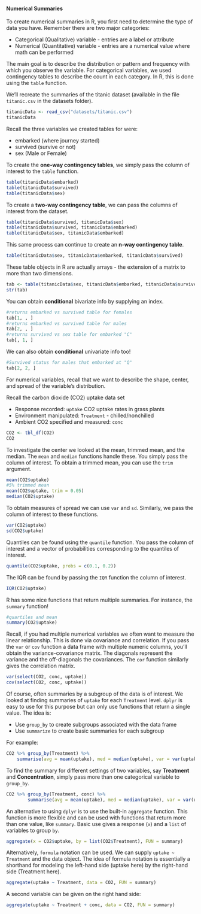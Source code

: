 #### Numerical Summaries  

To create numerical summaries in R, you first need to determine the type of data you have.  Remember there are two major categories:

+ Categorical (Qualitative) variable - entries are a label or attribute   
+ Numerical (Quantitative) variable - entries are a numerical value where math can be performed

The main goal is to describe the distribution or pattern and frequency with which you observe the variable.  For categorical variables, we used contingency tables to describe the count in each category.  In R, this is done using the `table` function.  

We'll recreate the summaries of the titanic dataset (available in the file `titanic.csv` in the datasets folder).  

```r
titanicData <- read_csv("datasets/titanic.csv")
titanicData
```

Recall the three variables we created tables for were:

+ embarked (where journey started)  
+ survived (survive or not)    
+ sex (Male or Female)  

To create the **one-way contingency tables**, we simply pass the column of interest to the `table` function.  

```r
table(titanicData$embarked)
table(titanicData$survived)
table(titanicData$sex)
```

To create a **two-way contingency table**, we can pass the columns of interest from the dataset.  

```r
table(titanicData$survived, titanicData$sex)
table(titanicData$survived, titanicData$embarked)
table(titanicData$sex, titanicData$embarked)
```

This same process can continue to create an **n-way contingency table**.

```r
table(titanicData$sex, titanicData$embarked, titanicData$survived)
```

These table objects in R are actually arrays - the extension of a matrix to more than two dimensions. 

```r
tab <- table(titanicData$sex, titanicData$embarked, titanicData$survived)
str(tab)
```

You can obtain **conditional** bivariate info by supplying an index.

```r
#returns embarked vs survived table for females
tab[1, , ]
#returns embarked vs survived table for males
tab[2, , ]
#returns survived vs sex table for embarked "C"
tab[, 1, ]
```

We can also obtain **conditional** univariate info too!

```r
#Survived status for males that embarked at "Q"
tab[2, 2, ]
```

For numerical variables, recall that we want to describe the shape, center, and spread of the variable's distribution.  

Recall the carbon dioxide (CO2) uptake data set  

+ Response recorded: `uptake` CO2 uptake rates in grass plants  
+ Environment manipulated: `Treatment` - chilled/nonchilled  
+ Ambient CO2 specified and measured: `conc`  

```r
CO2 <- tbl_df(CO2)
CO2
```

To investigate the center we looked at the mean, trimmed mean, and the median.  The `mean` and `median` functions handle these.  You simply pass the column of interest.  To obtain a trimmed mean, you can use the `trim` argument.  

```r
mean(CO2$uptake)
#5% trimmed mean
mean(CO2$uptake, trim = 0.05) 
median(CO2$uptake)
```

To obtain measures of spread we can use `var` and `sd`.  Similarly, we pass the column of interest to these functions.  

```r
var(CO2$uptake)
sd(CO2$uptake)
```

Quantiles can be found using the `quantile` function.  You pass the column of interest and a vector of probabilities corresponding to the quantiles of interest.  

```r
quantile(CO2$uptake, probs = c(0.1, 0.2))
```

The IQR can be found by passing the `IQR` function the column of interest.

```r
IQR(CO2$uptake)
```

R has some nice functions that return multiple summaries.  For instance, the `summary` function!

```r
#quartiles and mean
summary(CO2$uptake)
```

Recall, if you had multiple numerical variables we often want to measure the linear relationship.  This is done via covariance and correlation.  If you pass the `var` or `cov` function a data frame with multiple numeric columns, you'll obtain the variance-covariance matrix.  The diagonals represent the variance and the off-diagonals the covariances.  The `cor` function similarly gives the correlation matrix.

```r
var(select(CO2, conc, uptake))
cov(select(CO2, conc, uptake))
```

Of course, often summaries by a subgroup of the data is of interest.  We looked at finding summaries of `uptake` for each `Treatment` level.  `dplyr` is easy to use for this purpose but can only use functions that return a single value.  The idea is:

- Use `group_by` to create subgroups associated with the data frame  
- Use `summarize` to create basic summaries for each subgroup  

For example: 

```r
CO2 %>% group_by(Treatment) %>% 
	summarise(avg = mean(uptake), med = median(uptake), var = var(uptake))
```

To find the summary for different settings of two variables, say **Treatment** and **Concentration**, simply pass more than one categorical variable to `group_by`.  

```r
CO2 %>% group_by(Treatment, conc) %>% 
		summarise(avg = mean(uptake), med = median(uptake), var = var(uptake))
```

An alternative to using `dplyr` is to use the built-in `aggregate` function.  This function is more flexible and can be used with functions that return more than one value, like `summary`.  Basic use gives a response (`x`) and a `list` of variables to group `by`.

```r
aggregate(x = CO2$uptake, by = list(CO2$Treatment), FUN = summary)
```

Alternatively, `formula` notation can be used.  We can supply `uptake ~ Treatment` and the data object.  The idea of formula notation is essentially a shorthand for modeling the left-hand side (uptake here) by the right-hand side (Treatment here).

```r
aggregate(uptake ~ Treatment, data = CO2, FUN = summary)
```

A second variable can be given on the right hand side:  

```r
aggregate(uptake ~ Treatment + conc, data = CO2, FUN = summary)
```
